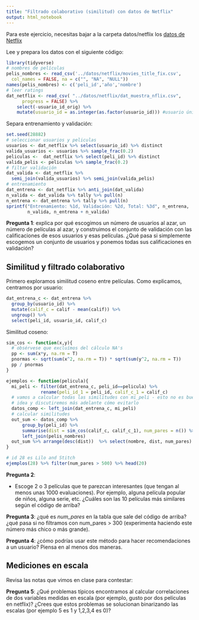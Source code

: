 ```yaml
---
title: "Filtrado colaborativo (similitud) con datos de Netflix"
output: html_notebook
---
```



Para este ejercicio, necesitas bajar a la carpeta datos/netflix los [datos de Netflix](https://s3.amazonaws.com/ma-netflix/dat_muestra_nflix.csv)

Lee y prepara los datos con el siguiente código:

```r
library(tidyverse)
# nombres de películas
pelis_nombres <- read_csv('../datos/netflix/movies_title_fix.csv', 
  col_names = FALSE, na = c("", "NA", "NULL"))
names(pelis_nombres) <- c('peli_id','año','nombre')
# leer ratings
dat_netflix <- read_csv( "../datos/netflix/dat_muestra_nflix.csv", 
      progress = FALSE) %>% 
    select(-usuario_id_orig) %>% 
    mutate(usuario_id = as.integer(as.factor(usuario_id))) #usuario único
```

Separa entrenamiento y validación:

```r
set.seed(28882)
# seleccionar usuarios y peliculas
usuarios <- dat_netflix %>% select(usuario_id) %>% distinct
valida_usuarios <- usuarios %>% sample_frac(0.2) 
peliculas <-  dat_netflix %>% select(peli_id) %>% distinct
valida_pelis <- peliculas %>% sample_frac(0.2)
# filtar validación
dat_valida <- dat_netflix %>% 
  semi_join(valida_usuarios) %>% semi_join(valida_pelis) 
# entrenamiento
dat_entrena <- dat_netflix %>% anti_join(dat_valida)
n_valida <- dat_valida %>% tally %>% pull(n)
n_entrena <- dat_entrena %>% tally %>% pull(n)
sprintf("Entrenamiento: %1d, Validación: %2d, Total: %3d", n_entrena, 
        n_valida, n_entrena + n_valida)
```


**Pregunta 1**: explica por qué escogimos un número de usuarios al azar,
un número de películas al azar, y construimos el conjunto de validación con
las calificaciones de esos usuarios y esas películas. ¿Qué pasa si simplemente
escogemos un conjunto de usuarios y ponemos todas sus calificaciones en validación?

## Similitud y filtrado colaborativo


Primero exploramos similitud coseno entre películas. Como explicamos,
centramos por usuario:

```r
dat_entrena_c <- dat_entrena %>%
  group_by(usuario_id) %>%
  mutate(calif_c = calif - mean(calif)) %>% 
  ungroup() %>% 
  select(peli_id, usuario_id, calif_c)
```

Similitud coseno:

```r
sim_cos <- function(x,y){
  # obsérvese que excluímos del cálculo NA's
  pp <- sum(x*y, na.rm = T)
  pnormas <- sqrt(sum(x^2, na.rm = T)) * sqrt(sum(y^2, na.rm = T))
  pp / pnormas
}
```

```r
ejemplos <- function(pelicula){
  mi_peli <- filter(dat_entrena_c, peli_id==pelicula) %>% 
             rename(peli_id_1 = peli_id, calif_c_1 = calif_c)
  # vamos a calcular todas las similitudes con mi_peli - esto no es buena
  # idea y discutiremos más adelante cómo evitarlo
  datos_comp <- left_join(dat_entrena_c, mi_peli)
  # calcular similitudes
  out_sum <- datos_comp %>% 
      group_by(peli_id) %>%
      summarise(dist = sim_cos(calif_c, calif_c_1), num_pares = n()) %>% 
      left_join(pelis_nombres)
  out_sum %>% arrange(desc(dist))  %>% select(nombre, dist, num_pares)
}
```

```r
# id 28 es Lilo and Stitch
ejemplos(28) %>% filter(num_pares > 500) %>% head(20)
```

**Pregunta 2**:

- Escoge 2 o 3 películas que te parezcan interesantes (que tengan al menos unas 1000 evaluaciones). Por ejemplo, alguna película popular de niños, alguna serie, etc. ¿Cuáles son las 10 películas más similares según el código de arriba?

**Pregunta 3**: ¿qué es *num_pares* en la tabla que sale del código de arriba? ¿qué pasa si no filtramos con num_pares > 300 (experimenta haciendo este número más chico o más grande).

**Pregunta 4**: ¿cómo podrías usar este método para hacer recomendaciones a un usuario? Piensa en al menos dos maneras.


## Mediciones en escala

Revisa las notas que vimos en clase para contestar:

**Pregunta 5**: ¿Qué problemas típicos encontramos al calcular 
correlaciones de dos variables medidas en escala (por ejemplo, gusto por dos películas
en netflix)? ¿Crees que estos problemas se solucionan binarizando las escalas (por ejemplo 5 es 1 y 1,2,3,4 es 0)?
